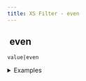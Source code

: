 ```yaml
---
title: XS Filter - even
---
```


## <img src="../assets/docuBadge (11).png" alt="" data-size="line"> even <a href="#xs-even" id="xs-even"></a>

`value|even`

<details>

<summary>Examples</summary>

```javascript
4|even       // Returns true
7|even       // Returns false
```

</details>
